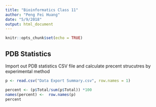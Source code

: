 ```yaml
---
title: "Bioinformatics Class 11"
author: "Peng Fei Huang"
date: "5/9/2018"
output: html_document
---
```


```r
knitr::opts_chunk$set(echo = TRUE)
```


## PDB Statistics 

Import out PDB statistics CSV file and calculate precent strucutres by experimental method 
```r
p <- read.csv("Data Export Summary.csv", row.names = 1)
```


```r
percent <- (p$Total/sum(p$Total)) *100
names(percent) <-  row.names(p)
percent

```























